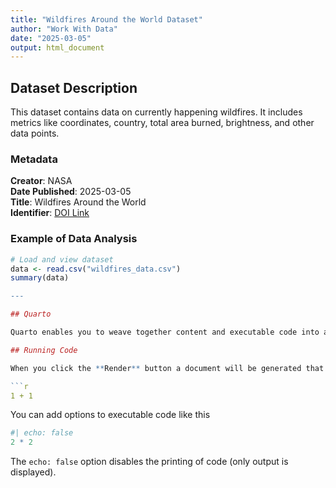 ---
title: "Wildfires Around the World Dataset"
author: "Work With Data"
date: "2025-03-05"
output: html_document
---
## Dataset Description

This dataset contains data on currently happening wildfires. It includes metrics like coordinates, country, total area burned, brightness, and other data points.

### Metadata

**Creator**: NASA  
**Date Published**: 2025-03-05  
**Title**: Wildfires Around the World  
**Identifier**: [DOI Link](https://doi.org/10.7910/DVN/SZZBW3)

### Example of Data Analysis

```{r}
# Load and view dataset
data <- read.csv("wildfires_data.csv")
summary(data)

---

## Quarto

Quarto enables you to weave together content and executable code into a finished document. To learn more about Quarto see <https://quarto.org>.

## Running Code

When you click the **Render** button a document will be generated that includes both content and the output of embedded code. You can embed code like this:

```{r}
1 + 1
```

You can add options to executable code like this

```{r}
#| echo: false
2 * 2
```

The `echo: false` option disables the printing of code (only output is displayed).
